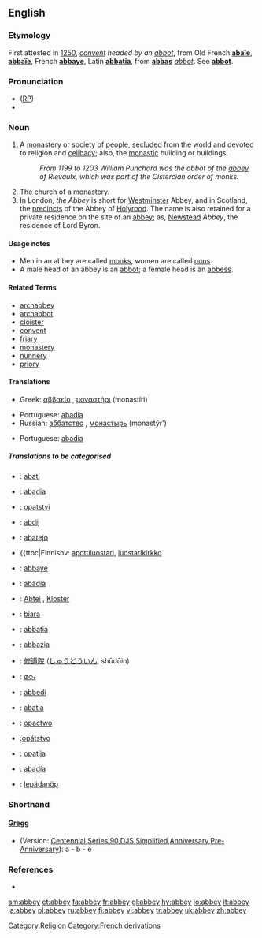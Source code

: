 {{see|Abbey}}
{{wikisource1911Enc|Abbey}}
==English==

===Etymology===
First attested in [[w:1250|1250]], ''[[convent]] headed by an [[abbot]]'', from Old French '''[[abaïe]]''', '''[[abbaïe]]''', French '''[[abbaye]]''', Latin '''[[abbatia]]''', from '''[[abbas]]''' ''[[abbot]]''. See '''[[abbot]]'''.

===Pronunciation===
* ([[RP]]) {{IPA|/ˈæb.i/}}
*{{Rhymes|æbi}}

===Noun===
{{en-noun}}

# A [[monastery]] or society of people, [[secluded]] from the world and devoted to religion and [[celibacy]]; also, the [[monastic]] building or buildings.
#: ''From 1199 to 1203 William Punchard was the abbot of the [[abbey]] of Rievaulx, which was part of the Cistercian order of monks.''
# The church of a monastery.
# In London, ''the Abbey'' is short for [[Westminster]] Abbey, and in Scotland, the [[precincts]] of the Abbey of [[Holyrood]]. The name is also retained for a private residence on the site of an [[abbey]]; as, [[Newstead]] ''Abbey'', the residence of Lord Byron.

====Usage notes====
*Men in an abbey are called [[monk]]s, women are called [[nun]]s.
*A male head of an abbey is an [[abbot]]; a female head is an [[abbess]].

====Related Terms====
*[[archabbey]]
*[[archabbot]]
*[[cloister]]
*[[convent]]
*[[friary]]
*[[monastery]]
*[[nunnery]]
*[[priory]]

====Translations====
{{trans-top|monastery}}
*Greek: [[αββαείο]] {{n}}, [[μοναστήρι]] (monastíri) {{n}}
{{trans-mid}}
*Portuguese: [[abadia]] {{f}}
*Russian: [[аббатство]] {{n}}, [[монастырь]] (monastýr') {{m}}
{{trans-bottom}}

{{trans-top|church of a monastery}}
{{trans-mid}}
*Portuguese: [[abadia]] {{f}}
{{trans-bottom}}

=====Translations to be categorised=====
{{checktrans}}
{{top}}
*{{ttbc|Breton}}: [[abati]] {{f}}
*{{ttbc|Catalan}}: [[abadia]] {{f}}
*{{ttbc|Czech}}: [[opatství]] {{n}}
*{{ttbc|Dutch}}: [[abdij]] {{f}}
*{{ttbc|Esperanto}}: [[abatejo]]
*{{ttbc|Finnishv: [[apottiluostari]], [[luostarikirkko]]
*{{ttbc|French}}: [[abbaye]] {{f}}
*{{ttbc|Galician}}: [[abadía]] {{f}}
*{{ttbc|German}}: [[Abtei]] {{f}}, [[Kloster]] {{n}}
*{{ttbc|Indonesian}}: [[biara]]
*{{ttbc|Interlingua}}: [[abbatia]]
{{mid}}
*{{ttbc|Italian}}: [[abbazia]]
*{{ttbc|Japanese}}: [[修道院]] ([[しゅうどういん]], shūdōin)
*{{ttbc|Malayalam}}: [[മഠം]]
*{{ttbc|Norwegian}}: [[abbedi]]
*{{ttbc|Novial}}: [[abatia]]
*{{ttbc|Polish}}: [[opactwo]] {{n}}
*{{ttbc|Slovak}}:[[opátstvo]] {{n}}
*{{ttbc|Slovene}}: [[opatija]] {{f}}
*{{ttbc|Spanish}}: [[abadía]] {{f}}
*{{ttbc|Volapük}}: [[lepädanöp]]
{{bottom}}

===Shorthand===
====[http://en.wikipedia.org/wiki/Gregg_Shorthand Gregg]====
* (Version: [http://en.wikipedia.org/wiki/Gregg_Shorthand#Centennial_Gregg_Shorthand Centennial],[http://en.wikipedia.org/wiki/Gregg_Shorthand#Series_90_Gregg_Shorthand  Series 90],[http://en.wikipedia.org/wiki/Gregg_Shorthand#Diamond_Jubilee_Gregg_Shorthand  DJS],[http://en.wikipedia.org/wiki/Gregg_Shorthand#Simplified_Gregg_Shorthand Simplified],[http://en.wikipedia.org/wiki/Gregg_Shorthand#Anniversary_Gregg_Shorthand Anniversary],[http://en.wikipedia.org/wiki/Gregg_Shorthand#Pre-Anniversary_Gregg_Shorthand Pre-Anniversary]): a - b - e

===References===
*{{R:Webster 1913}}

[[Category:Religion]]
[[Category:French derivations]]

[[am:abbey]]
[[et:abbey]]
[[fa:abbey]]
[[fr:abbey]]
[[gl:abbey]]
[[hy:abbey]]
[[io:abbey]]
[[it:abbey]]
[[ja:abbey]]
[[pl:abbey]]
[[ru:abbey]]
[[fi:abbey]]
[[vi:abbey]]
[[tr:abbey]]
[[uk:abbey]]
[[zh:abbey]]